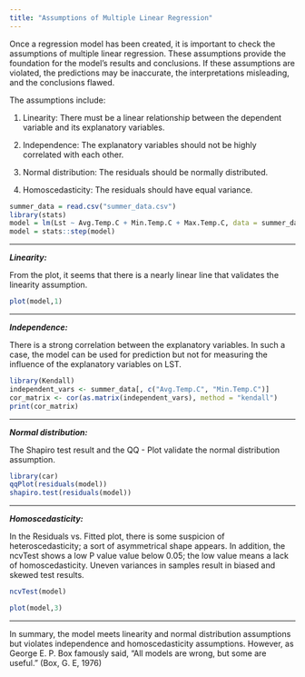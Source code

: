 ```yaml
---
title: "Assumptions of Multiple Linear Regression"
---
```


Once a regression model has been created, it is important to check the assumptions of multiple linear regression. These assumptions provide the foundation for the model's results and conclusions. If these assumptions are violated, the predictions may be inaccurate, the interpretations misleading, and the conclusions flawed.

The assumptions include:

1.  Linearity: There must be a linear relationship between the dependent variable and its explanatory variables.

2.  Independence: The explanatory variables should not be highly correlated with each other.

3.  Normal distribution: The residuals should be normally distributed.

4.  Homoscedasticity: The residuals should have equal variance.

```r

summer_data = read.csv("summer_data.csv")
library(stats)
model = lm(Lst ~ Avg.Temp.C + Min.Temp.C + Max.Temp.C, data = summer_data)
model = stats::step(model)

```

------------------------------------------------------------------------

***Linearity:***

From the plot, it seems that there is a nearly linear line that validates the linearity assumption.

```r
plot(model,1)
```

------------------------------------------------------------------------

***Independence:***

There is a strong correlation between the explanatory variables. In such a case, the model can be used for prediction but not for measuring the influence of the explanatory variables on LST.

```r
library(Kendall)
independent_vars <- summer_data[, c("Avg.Temp.C", "Min.Temp.C")]
cor_matrix <- cor(as.matrix(independent_vars), method = "kendall")
print(cor_matrix)
```

------------------------------------------------------------------------

***Normal distribution:***

The Shapiro test result and the QQ - Plot validate the normal distribution assumption.

```r
library(car)
qqPlot(residuals(model))
shapiro.test(residuals(model))
```

------------------------------------------------------------------------

***Homoscedasticity:***

In the Residuals vs. Fitted plot, there is some suspicion of heteroscedasticity; a sort of asymmetrical shape appears. In addition, the ncvTest shows a low P value value below 0.05; the low value means a lack of homoscedasticity. Uneven variances in samples result in biased and skewed test results.

```r
ncvTest(model)
```

```r
plot(model,3)

```

------------------------------------------------------------------------

In summary, the model meets linearity and normal distribution assumptions but violates independence and homoscedasticity assumptions. However, as George E. P. Box famously said, "All models are wrong, but some are useful." (Box, G. E, 1976)
